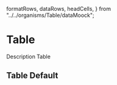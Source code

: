   formatRows,
  dataRows,
  headCells,
} from "../../organisms/Table/dataMoock";

<Meta title="Organisms/Admin/Table" />

# Table

Description Table

## Table Default

<Preview withToolbar>
  <Story name="Table">
    <Table
      loading={boolean("loading", false)}
      idTable="id"
      selectable={true}
      headCells={object("headCells", headCells)}
      formatRows={object("formatRows", formatRows)}
      dataRows={object("dataRows", dataRows)}
    />
  </Story>
</Preview>
